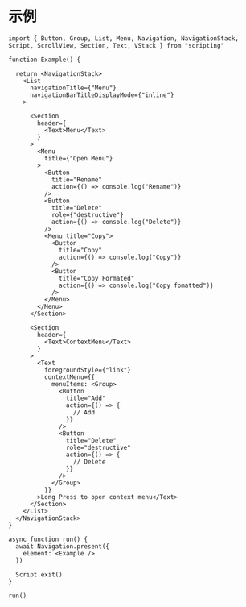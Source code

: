 # 示例

```tsx
import { Button, Group, List, Menu, Navigation, NavigationStack, Script, ScrollView, Section, Text, VStack } from "scripting"

function Example() {

  return <NavigationStack>
    <List
      navigationTitle={"Menu"}
      navigationBarTitleDisplayMode={"inline"}
    >

      <Section
        header={
          <Text>Menu</Text>
        }
      >
        <Menu
          title={"Open Menu"}
        >
          <Button
            title="Rename"
            action={() => console.log("Rename")}
          />
          <Button
            title="Delete"
            role={"destructive"}
            action={() => console.log("Delete")}
          />
          <Menu title="Copy">
            <Button
              title="Copy"
              action={() => console.log("Copy")}
            />
            <Button
              title="Copy Formated"
              action={() => console.log("Copy fomatted")}
            />
          </Menu>
        </Menu>
      </Section>

      <Section
        header={
          <Text>ContextMenu</Text>
        }
      >
        <Text
          foregroundStyle={"link"}
          contextMenu={{
            menuItems: <Group>
              <Button
                title="Add"
                action={() => {
                  // Add
                }}
              />
              <Button
                title="Delete"
                role="destructive"
                action={() => {
                  // Delete
                }}
              />
            </Group>
          }}
        >Long Press to open context menu</Text>
      </Section>
    </List>
  </NavigationStack>
}

async function run() {
  await Navigation.present({
    element: <Example />
  })

  Script.exit()
}

run()
```